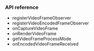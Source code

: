 
<PlatformWrapper platform="android">

### API reference

- <Link to="{{global.API_REF_ANDROID_ROOT}}/class_irtcengine.html#api_imediaengine_registervideoframeobserver">registerVideoFrameObserver</Link>
- <Link to="{{global.API_REF_ANDROID_ROOT}}/class_irtcengine.html#api_imediaengine_registervideoencodedframeobserver">registerVideoEncodedFrameObserver</Link>
- <Link to="{{global.API_REF_ANDROID_ROOT}}/class_ivideoframeobserver.html#callback_ivideoframeobserver_oncapturevideoframe">onCaptureVideoFrame</Link>
- <Link to="{{global.API_REF_ANDROID_ROOT}}/class_ivideoframeobserver.html#callback_ivideoframeobserver_onrendervideoframe">onRenderVideoFrame</Link>
- <Link to="{{global.API_REF_ANDROID_ROOT}}/class_ivideoframeobserver.html#callback_ivideoframeobserver_getvideoframeprocessmode">getVideoFrameProcessMode</Link>
- <Link to="{{global.API_REF_ANDROID_ROOT}}/class_ivideoencodedframeobserver.html#callback_ivideoencodedframeobserver_onencodedvideoframereceived">onEncodedVideoFrameReceived</Link>

</PlatformWrapper>